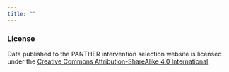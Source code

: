 ```yaml
---
title: ""
---
```


### License

Data published to the PANTHER intervention selection website is licensed under the [Creative Commons Attribution-ShareAlike 4.0 International](https://creativecommons.org/licenses/by-sa/4.0/).
